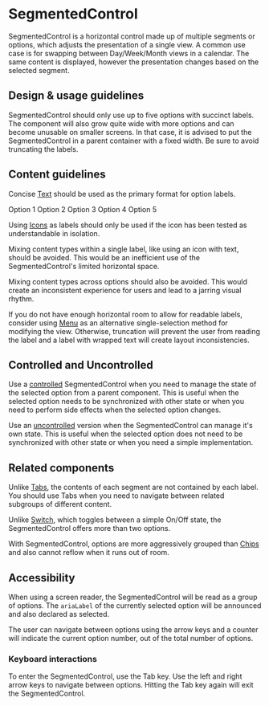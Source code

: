 
<Meta
  title="Components/Selections/SegmentedControl"
  component={SegmentedControl}
/>

# SegmentedControl

SegmentedControl is a horizontal control made up of multiple segments or
options, which adjusts the presentation of a single view. A common use case is
for swapping between Day/Week/Month views in a calendar. The same content is
displayed, however the presentation changes based on the selected segment.

## Design & usage guidelines

SegmentedControl should only use up to five options with succinct labels. The
component will also grow quite wide with more options and can become unusable on
smaller screens. In that case, it is advised to put the SegmentedControl in a
parent container with a fixed width. Be sure to avoid truncating the labels.

## Content guidelines

Concise [Text](../?path=/docs/components-text-and-typography-text--docs) should
be used as the primary format for option labels.

<Canvas>
  <SegmentedControl defaultOption="option1">
    <SegmentedControl.Option value="option1">Option 1</SegmentedControl.Option>
    <SegmentedControl.Option value="option2">Option 2</SegmentedControl.Option>
    <SegmentedControl.Option value="option3">Option 3</SegmentedControl.Option>
    <SegmentedControl.Option value="option4">Option 4</SegmentedControl.Option>
    <SegmentedControl.Option value="option5">Option 5</SegmentedControl.Option>
  </SegmentedControl>
</Canvas>

Using [Icons](../?path=/docs/components-images-and-icons-icon--docs) as labels
should only be used if the icon has been tested as understandable in isolation.

<Canvas>
  <SegmentedControl defaultOption="calendar">
    <SegmentedControl.Option value="calendar">
      <Icon name="calendar" />
    </SegmentedControl.Option>
    <SegmentedControl.Option value="phone">
      <Icon name="phone" />
    </SegmentedControl.Option>
    <SegmentedControl.Option value="availability">
      <Icon name="availability" />
    </SegmentedControl.Option>
  </SegmentedControl>
</Canvas>

Mixing content types within a single label, like using an icon with text, should
be avoided. This would be an inefficient use of the SegmentedControl's limited
horizontal space.

Mixing content types across options should also be avoided. This would create an
inconsistent experience for users and lead to a jarring visual rhythm.

If you do not have enough horizontal room to allow for readable labels, consider
using [Menu](/?path=/docs/components-navigation-menu--docs) as an alternative
single-selection method for modifying the view. Otherwise, truncation will
prevent the user from reading the label and a label with wrapped text will
create layout inconsistencies.

## Controlled and Uncontrolled

Use a
[controlled](../?path=/story/components-selections-segmentedcontrol-web--basic-controlled)
SegmentedControl when you need to manage the state of the selected option from a
parent component. This is useful when the selected option needs to be
synchronized with other state or when you need to perform side effects when the
selected option changes.

Use an
[uncontrolled](../?path=/story/components-selections-segmentedcontrol-web--basic-uncontrolled)
version when the SegmentedControl can manage it's own state. This is useful when
the selected option does not need to be synchronized with other state or when
you need a simple implementation.

## Related components

Unlike [Tabs](../?path=/docs/components-navigation-tabs--docs), the contents of
each segment are not contained by each label. You should use Tabs when you need
to navigate between related subgroups of different content.

Unlike [Switch](../?path=/docs/components-selections-switch--docs), which
toggles between a simple On/Off state, the SegmentedControl offers more than two
options.

With SegmentedControl, options are more aggressively grouped than
[Chips](../?path=/docs/components-selections-chips--docs) and also cannot reflow
when it runs out of room.

## Accessibility

When using a screen reader, the SegmentedControl will be read as a group of
options. The `ariaLabel` of the currently selected option will be announced and
also declared as selected.

The user can navigate between options using the arrow keys and a counter will
indicate the current option number, out of the total number of options.

### Keyboard interactions

To enter the SegmentedControl, use the Tab key. Use the left and right arrow
keys to navigate between options. Hitting the Tab key again will exit the
SegmentedControl.
